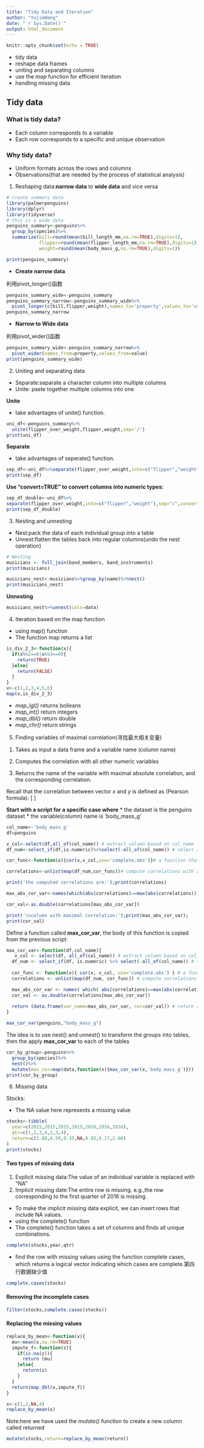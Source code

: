 ```yaml
---
title: "Tidy Data and Iteration"
author: "YujieWang"
date: "`r Sys.Date()`"
output: html_document
---
```


```r
knitr::opts_chunk$set(echo = TRUE)
```

* tidy data
* reshape data frames
* uniting and separating columns
* use the *map* function for efficient iteration
* handling missing data


## Tidy data

### What is tidy data?
* Each column corresponds to a variable
* Each row corresponds to a specific and unique observation

### Why tidy data?
* Uniform formats across the rows and columns
* Observations(that are needed by the process of statistical analysis)

1. Reshaping data:**narrow data** to **wide data** and vice versa
```r
# create summary data
library(palmerpenguins)
library(dplyr)
library(tidyverse)
# this is a wide data
penguins_summary<-penguins%>%
  group_by(species)%>%
  summarize(bill=round(mean(bill_length_mm,na.rm=TRUE),digits=1),
            flipper=round(mean(flipper_length_mm,na.rm=TRUE),digits=1),
            weight=round(mean(body_mass_g,na.rm=TRUE),digits=1))

print(penguins_summary)
```
* **Create narrow data**

利用pivot_longer()函数
```r
penguins_summary_wide<-penguins_summary
penguins_summary_narrow<-penguins_summary_wide%>%
  pivot_longer(c(bill,flipper,weight),names_to='property',values_to='value')
penguins_summary_narrow
```

* **Narrow to Wide data**

利用pivot_wider()函数
```r
penguins_summary_wide<-penguins_summary_narrow%>%
  pivot_wider(names_from=property,values_from=value)
print(penguins_summary_wide)
```


2. Uniting and separating data
* Separate:separate a character column into multiple columns
* Unite: paste together multiple columns into one

**Unite**

* take advantages of unite() function.
```r
uni_df<-penguins_summary%>%
  unite(flipper_over_weight,flipper,weight,sep='/')
print(uni_df)
```
**Separate**

* take advantages of seperate() function.
```r
sep_df<-uni_df%>%separate(flipper_over_weight,into=c("flipper","weight"),sep="/")
print(sep_df)
```
**Use "convert=TRUE" to convert columns into numeric types:**
```r
sep_df_double<-uni_df%>%
separate(flipper_over_weight,into=c("flipper","weight"),sep="/",convert=TRUE)
print(sep_df_double)
```

3. Nesting and unnesting
* Nest:pack the data of each individual group into a table
* Unnest:flatten the tables back into regular columns(undo the nest operation)

```r
# Nesting
musicians <- full_join(band_members, band_instruments)
print(musicians)
```
```r
musicians_nest<-musicians%>%group_by(name)%>%nest()
print(musicians_nest)
```
**Unnesting**
```r
musicians_nest%>%unnest(cols=data)
```


4. Iteration based on the map function
* using map() function
* The function map returns a list
```r
is_div_2_3<-function(x){
  if(x%%2==0|x%%3==0){
    return(TRUE)
  }else{
    return(FALSE)
  }
}
v<-c(1,2,3,4,5,6)
map(v,is_div_2_3)
```
* *map_lgl()* returns bolleans
* *map_int()* return integers
* *map_dbl()* return double
* *map_chr()* return strings

5. Finding variables of maximal correlation(寻找最大相关变量)
1) Takes as input a data frame and a variable name (column name)

2) Computes the correlation with all other numeric variables

3) Returns the name of the variable with maximal absolute correlation, and the corresponding correlation.

Recall that the correlation between vector $x$ and $y$ is defined as (Pearson formula):
\[
\frac{\sum_1^{n} (x_i-\bar{x})(y_i-\bar{y})}{\sqrt{\sum_{i=1}^n(x_i-\bar{x})^2} \sqrt{\sum_{i=1}^n (y_i-\bar{y})^2} }
\]

**Start with a script for a specific case where**
* the dataset is the penguins dataset
* the variable(column) name is 'body_mass_g'

```r
col_name<-'body_mass_g'
df=penguins

v_col<-select(df,all_of(col_name)) # extract column based on col_name
df_num<-select_if(df,is.numeric)%>%select(-all_of(col_name)) # select all numeric columns excluding col_name

cor_func<-function(x){cor(x,v_col,use='complete.obs')}# a function that computes cor between v_col and a vector

correlations<-unlist(map(df_num,cor_func))# compute correlations with all other numeric columns (with map)

print('the computed correlations are:');print(correlations)
```


```r
max_abs_cor_var<-names(which(abs(correlations)==max(abs(correlations)))) # extract the name of the column with max correlation

cor_val<-as.double(correlations[max_abs_cor_var])

print('\ncolumn with maximal correlation:');print(max_abs_cor_var);
print(cor_val)
```

Define a function called **max_cor_var**, the body of this function is copied from the previous script:
```r
max_cor_var<-function(df,col_name){
   v_col <- select(df, all_of(col_name)) # extract column based on col_name
  df_num <- select_if(df, is.numeric) %>% select(-all_of(col_name)) # select all numeric columns excluding col_name
  
  cor_func <- function(x){ cor(x, v_col, use='complete.obs') } # a function that computes cor between v_col and a vector
  correlations <- unlist(map(df_num, cor_func)) # compute correlations with all other numeric columns (with map)

  max_abs_cor_var <- names( which( abs(correlations)==max(abs(correlations))  ) ) # extract the name of the column with max correlation
  cor_val <- as.double(correlations[max_abs_cor_var])
  
  return (data.frame(var_name=max_abs_cor_var, cor=cor_val)) # return as a data frame 
}

max_cor_var(penguins,"body_mass_g")
```
The idea is to use nest() and unnest() to transform the groups into tables, then the apply **max_cor_var** to each of the tables
```r
cor_by_group<-penguins%>%
  group_by(species)%>%
  nest()%>%
  mutate(max_cor=map(data,function(x){max_cor_var(x,'body_mass_g')}))
print(cor_by_group)
```


6. Missing data

Stocks:

* The NA value here represents a missing value
```r
stocks<-tibble(
  year=c(2015,2015,2015,2015,2016,2016,2016),
  qtr=c(1,2,3,4,2,3,4),
  return=c(1.88,0.59,0.35,NA,0.92,0.17,2.66)
)
print(stocks)
```
#### Two types of missing data
1) Explicit missing data:The value of an individual variable is replaced with "NA"
2) Implicit missing date:The entire row is missing. e.g.,the row corresponding to the first quarter of 2016 is missing.

* To make the implicit missing data explicit, we can insert rows that include NA values.
* using the complete() function
* The complete() function takes a set of columns and finds all unique combinations.
```r
complete(stocks,year,qtr)
```
* find the row with missing values using the function complete cases, which returns a logical vector indicating which cases are complete.第四行数据缺少值
```r
complete.cases(stocks)
```
#### Removing the incomplete cases
```r
filter(stocks,complete.cases(stocks))
```
#### Replacing the missing values
```r
replace_by_mean<-function(x){
  mu<-mean(x,na.rm=TRUE)
  impute_f<-function(z){
    if(is.na(z)){
      return (mu)
    }else{
      return(z)
    }
  }
  return(map_dbl(x,impute_f))
}

x<-c(1,2,NA,4)
replace_by_mean(x)
```

Note:here we have used the *mutate()* function to create a new column called returned
```r
mutate(stocks,return=replace_by_mean(return))
```

